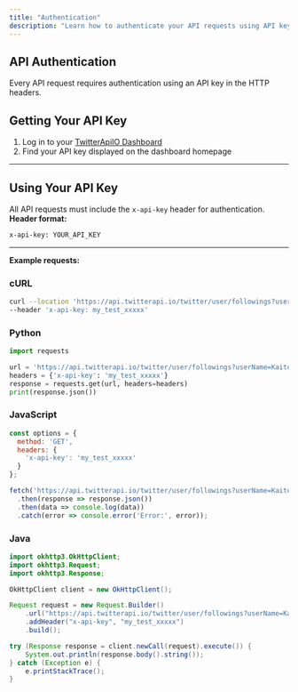 ```yaml
---
title: "Authentication"
description: "Learn how to authenticate your API requests using API keys"
---
```


## **API Authentication**

Every API request requires authentication using an API key in the HTTP headers.

## Getting Your API Key

1. Log in to your [TwitterApiIO Dashboard](https://dashboard.twitterapi.io)
2. Find your API key displayed on the dashboard homepage

---

## Using Your API Key

All API requests must include the `x-api-key` header for authentication.
**Header format:**

```bash
x-api-key: YOUR_API_KEY
```
---

**Example requests:**

### cURL

```bash
curl --location 'https://api.twitterapi.io/twitter/user/followings?userName=KaitoEasyAPI' \
--header 'x-api-key: my_test_xxxxx'
```

### Python

```python
import requests

url = 'https://api.twitterapi.io/twitter/user/followings?userName=KaitoEasyAPI'
headers = {'x-api-key': 'my_test_xxxxx'}
response = requests.get(url, headers=headers)
print(response.json())
```

### JavaScript

```javascript
const options = {
  method: 'GET',
  headers: {
    'x-api-key': 'my_test_xxxxx'
  }
};

fetch('https://api.twitterapi.io/twitter/user/followings?userName=KaitoEasyAPI', options)
  .then(response => response.json())
  .then(data => console.log(data))
  .catch(error => console.error('Error:', error));
```

### Java

```java
import okhttp3.OkHttpClient;
import okhttp3.Request;
import okhttp3.Response;

OkHttpClient client = new OkHttpClient();

Request request = new Request.Builder()
    .url("https://api.twitterapi.io/twitter/user/followings?userName=KaitoEasyAPI")
    .addHeader("x-api-key", "my_test_xxxxx")
    .build();

try (Response response = client.newCall(request).execute()) {
    System.out.println(response.body().string());
} catch (Exception e) {
    e.printStackTrace();
}
```